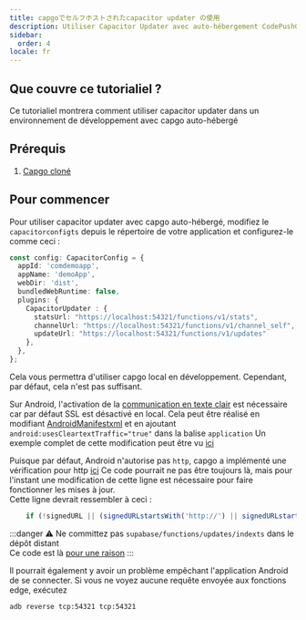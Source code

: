 ```yaml
---
title: capgoでセルフホストされたcapacitor updater の使用
description: Utiliser Capacitor Updater avec auto-hébergement CodePushGo
sidebar:
  order: 4
locale: fr
---
```


## Que couvre ce tutorialiel ?

Ce tutorialiel montrera comment utiliser capacitor updater dans un environnement de développement avec capgo auto-hébergé

## Prérequis

1. [Capgo cloné](https://github.com/Cap-go/capgo)

## Pour commencer

Pour utiliser capacitor updater avec capgo auto-hébergé, modifiez le `capacitorconfigts` depuis le répertoire de votre application et configurez-le comme ceci :

```ts
const config: CapacitorConfig = {
  appId: 'comdemoapp',
  appName: 'demoApp',
  webDir: 'dist',
  bundledWebRuntime: false,
  plugins: {
    CapacitorUpdater : {
      statsUrl: "https://localhost:54321/functions/v1/stats",
      channelUrl: "https://localhost:54321/functions/v1/channel_self",
      updateUrl: "https://localhost:54321/functions/v1/updates"
    },
  },
};
```

Cela vous permettra d'utiliser capgo local en développement. Cependant, par défaut, cela n'est pas suffisant.

Sur Android, l'activation de la [communication en texte clair](https://developerandroidcom/topic/security/risks/cleartext) est nécessaire car par défaut SSL est désactivé en local.
Cela peut être réalisé en modifiant [AndroidManifestxml](https://github.com/Cap-go/capacitor-updater/blob/main/android/src/main/AndroidManifestxml) et en ajoutant `android:usesCleartextTraffic="true"` dans la balise `application`
Un exemple complet de cette modification peut être vu [ici](https://gistgithubcom/WcaleNieWolny/061a015acdebe35eaf3afd7030797701)

Puisque par défaut, Android n'autorise pas `http`, capgo a implémenté une vérification pour http [ici](https://github.com/Cap-go/capgo/blob/4cce6c0707d745faa2afbab643e636bad927c602/supabase/functions/updates/indexts#L396)
Ce code pourrait ne pas être toujours là, mais pour l'instant une modification de cette ligne est nécessaire pour faire fonctionner les mises à jour.  
Cette ligne devrait ressembler à ceci :
```ts
    if (!signedURL || (signedURLstartsWith('http://') || signedURLstartsWith('https://'))) {
```

:::danger
⚠️ Ne committez pas `supabase/functions/updates/indexts` dans le dépôt distant\
Ce code est là [pour une raison](https://github.com/Cap-go/capacitor-updater/issues/37#issuecomment-1684916354)
:::

Il pourrait également y avoir un problème empêchant l'application Android de se connecter. Si vous ne voyez aucune requête envoyée aux fonctions edge, exécutez
```bash
adb reverse tcp:54321 tcp:54321
```
